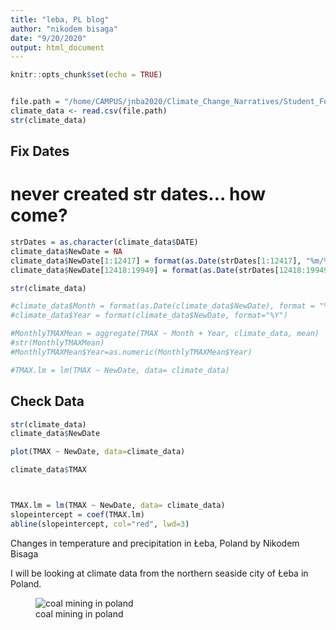 ```yaml
---
title: "leba, PL blog"
author: "nikodem bisaga"
date: "9/20/2020"
output: html_document
---
```


```r
knitr::opts_chunk$set(echo = TRUE)
```

```r
```

```r
file.path = "/home/CAMPUS/jnba2020/Climate_Change_Narratives/Student_Folders/Bisaga/leba, poland data.csv"
climate_data <- read.csv(file.path)
str(climate_data)


```

## Fix Dates

# never created str dates... how come?

```r

strDates = as.character(climate_data$DATE) 
climate_data$NewDate = NA
climate_data$NewDate[1:12417] = format(as.Date(strDates[1:12417], "%m/%d/%y"), "19%y-%m-%d") 
climate_data$NewDate[12418:19949] = format(as.Date(strDates[12418:19949], "%m/%d/%y"),"20%y-%m-%d")

str(climate_data)

```

```r
#climate_data$Month = format(as.Date(climate_data$NewDate), format = "%m")
#climate_data$Year = format(climate_data$NewDate, format="%Y")

#MonthlyTMAXMean = aggregate(TMAX ~ Month + Year, climate_data, mean)
#str(MonthlyTMAXMean)
#MonthlyTMAXMean$Year=as.numeric(MonthlyTMAXMean$Year)

#TMAX.lm = lm(TMAX ~ NewDate, data= climate_data)
```

## Check Data

```r
str(climate_data)
climate_data$NewDate
```

```r
plot(TMAX ~ NewDate, data=climate_data)

climate_data$TMAX



TMAX.lm = lm(TMAX ~ NewDate, data= climate_data)
slopeintercept = coef(TMAX.lm)
abline(slopeintercept, col="red", lwd=3)

```

Changes in temperature and precipitation in Łeba, Poland
by Nikodem Bisaga

I will be looking at climate data from the northern seaside city of Łeba in Poland. 

![coal mining in poland](coal mining in poland.jpeg)











